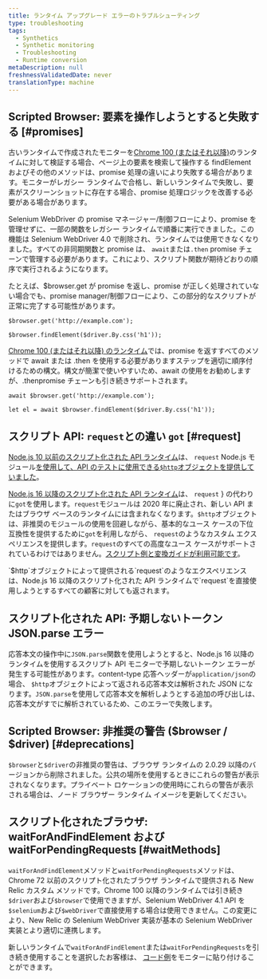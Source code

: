 ```yaml
---
title: ランタイム アップグレード エラーのトラブルシューティング
type: troubleshooting
tags:
  - Synthetics
  - Synthetic monitoring
  - Troubleshooting
  - Runtime conversion
metaDescription: null
freshnessValidatedDate: never
translationType: machine
---
```


## Scripted Browser: 要素を操作しようとすると失敗する [#promises]

古いランタイムで作成されたモニターを[Chrome 100 (またはそれ以降)](/docs/synthetics/synthetic-monitoring/scripting-monitors/synthetic-scripted-browser-reference-monitor-versions-chrome-100)のランタイムに対して検証する場合、ページ上の要素を検索して操作する findElement およびその他のメソッドは、promise 処理の違いにより失敗する場合があります。モニターがレガシー ランタイムで合格し、新しいランタイムで失敗し、要素がスクリーンショットに存在する場合、promise 処理ロジックを改善する必要がある場合があります。

Selenium WebDriver の promise マネージャー/制御フローにより、promise を管理せずに、一部の関数をレガシー ランタイムで順番に実行できました。この機能は Selenium WebDriver 4.0 で削除され、ランタイムでは使用できなくなりました。すべての非同期関数と promise は、 `await`または`.then` promise チェーンで管理する必要があります。これにより、スクリプト関数が期待どおりの順序で実行されるようになります。

たとえば、$browser.get が promise を返し、promise が正しく処理されていない場合でも、promise manager/制御フローにより、この部分的なスクリプトが正常に完了する可能性があります。

```
$browser.get('http://example.com');

$browser.findElement($driver.By.css('h1'));
```

[Chrome 100 (またはそれ以降) のランタイム](/docs/synthetics/synthetic-monitoring/scripting-monitors/synthetic-scripted-browser-reference-monitor-versions-chrome-100)では、promise を返すすべてのメソッドで await または .then を使用する必要がありますステップを適切に順序付けるための構文。構文が簡潔で使いやすいため、await の使用をお勧めしますが、.thenpromise チェーンも引き続きサポートされます。

```
await $browser.get('http://example.com');

let el = await $browser.findElement($driver.By.css('h1'));
```

## スクリプト API: `request`との違い `got` [#request]

[Node.js 10 以前のスクリプト化された API ランタイム](/docs/synthetics/synthetic-monitoring/using-monitors/manage-monitor-runtimes/#dependencies)は、 `request` Node.js モジュール[を使用して、API のテストに使用できる`$http`オブジェクトを提供していました](/docs/synthetics/synthetic-monitoring/scripting-monitors/write-synthetic-api-tests-legacy/)。

[Node.js 16 以降のスクリプト化された API ランタイム](/docs/synthetics/synthetic-monitoring/using-monitors/manage-monitor-runtimes/#apidependencies)は、 `request` } の代わりに`got`を使用します。`request`モジュールは 2020 年に廃止され、新しい API またはブラウザ ベースのランタイムには含まれなくなります。`$http`オブジェクトは、非推奨のモジュールの使用を回避しながら、基本的なユース ケースの下位互換性を提供するために`got`を利用しながら、 `request`のようなカスタム エクスペリエンスを提供します。`request`のすべての高度なユース ケースがサポートされているわけではありません。[スクリプト例と変換ガイドが利用可能です](/docs/synthetics/synthetic-monitoring/scripting-monitors/write-synthetic-api-tests/)。

<Callout variant="tip">
  `$http`オブジェクトによって提供される`request`のようなエクスペリエンスは、Node.js 16 以降のスクリプト化された API ランタイムで`request`を直接使用しようとするすべての顧客に対しても返されます。
</Callout>

## スクリプト化された API: 予期しないトークン JSON.parse エラー

応答本文の操作中に`JSON.parse`関数を使用しようとすると、Node.js 16 以降のランタイムを使用するスクリプト API モニターで予期しないトークン エラーが発生する可能性があります。content-type 応答ヘッダーが`application/json`の場合、 `$http`オブジェクトによって返される応答本文は解析された JSON になります。`JSON.parse`を使用して応答本文を解析しようとする追加の呼び出しは、応答本文がすでに解析されているため、このエラーで失敗します。

## Scripted Browser: 非推奨の警告 ($browser / $driver) [#deprecations]

`$browser`と`$driver`の非推奨の警告は、ブラウザ ランタイムの 2.0.29 以降のバージョンから削除されました。公共の場所を使用するときにこれらの警告が表示されなくなります。プライベート ロケーションの使用時にこれらの警告が表示される場合は、ノード ブラウザー ランタイム イメージを更新してください。

## スクリプト化されたブラウザ: waitForAndFindElement および waitForPendingRequests [#waitMethods]

`waitForAndFindElement`メソッドと`waitForPendingRequests`メソッドは、Chrome 72 以前のスクリプト化されたブラウザ ランタイムで提供される New Relic カスタム メソッドです。Chrome 100 以降のランタイムでは引き続き`$driver`および`$browser`で使用できますが、Selenium WebDriver 4.1 API を`$selenium`および`$webDriver`で直接使用する場合は使用できません。この変更により、New Relic の Selenium WebDriver 実装が基本の Selenium WebDriver 実装とより適切に連携します。

新しいランタイムで`waitForAndFindElement`または`waitForPendingRequests`を引き続き使用することを選択したお客様は、 [コード例](/docs/synthetics/synthetic-monitoring/scripting-monitors/synthetic-scripted-browser-reference-monitor-versions-chrome-100/#waitForAndFindElement)をモニターに貼り付けることができます。